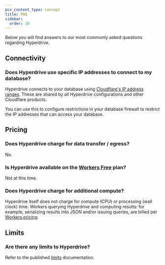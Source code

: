```yaml
---
pcx_content_type: concept
title: FAQ
sidebar:
  order: 10
---
```


Below you will find answers to our most commonly asked questions regarding Hyperdrive.

## Connectivity

### Does Hyperdrive use specific IP addresses to connect to my database?

Hyperdrive connects to your database using [Cloudflare's IP address ranges](https://www.cloudflare.com/ips/). These are shared by all Hyperdrive configurations and other Cloudflare products.

You can use this to configure restrictions in your database firewall to restrict the IP addresses that can access your database.

## Pricing

### Does Hyperdrive charge for data transfer / egress?

No.

### Is Hyperdrive available on the [Workers Free](/workers/platform/pricing/#workers) plan?

Not at this time.

### Does Hyperdrive charge for additional compute?

Hyperdrive itself does not charge for compute (CPU) or processing (wall clock) time. Workers querying Hyperdrive and computing results: for example, serializing results into JSON and/or issuing queries, are billed per [Workers pricing](/workers/platform/pricing/#workers).

## Limits

### Are there any limits to Hyperdrive?

Refer to the published [limits](/hyperdrive/platform/limits/) documentation.
